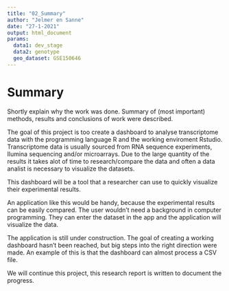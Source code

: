 ```yaml
---
title: "02_Summary"
author: "Jelmer en Sanne"
date: "27-1-2021"
output: html_document
params:
  data1: dev_stage
  data2: genotype
  geo_dataset: GSE150646
---
```


# Summary

Shortly explain why the work was done.
Summary of (most important) methods, results and conclusions of work were described. 

The goal of this project is too create a dashboard to analyse transcriptome data with the programming language R and the working enviroment Rstudio. Transcriptome data is usually sourced from RNA sequence experiments, Ilumina sequencing and/or microarrays. Due to the large quantity of the results it takes alot of time to research/compare the data and often a data analist is necessary to visualize the datasets. 

This dashboard will be a tool that a researcher can use to quickly visualize their experimental results.  

An application like this would be handy, because the experimental results can be easily compared. The user wouldn’t need a background in computer programming. They can enter the dataset in the app and the application will visualize the data. 

The application is still under construction. The goal of creating a working dashboard hasn’t been reached, but big steps into the right direction were made. An example of this is that the dashboard can almost process a CSV file. 

We will continue this project, this research report is written to document the progress. 


